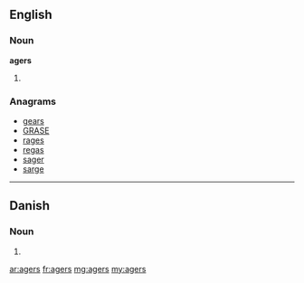 ==English==

===Noun===
'''agers'''
# {{plural of|ager}}

===Anagrams===
* [[gears#English|gears]]
* [[GRASE#English|GRASE]]
* [[rages#English|rages]]
* [[regas#English|regas]]
* [[sager#English|sager]]
* [[sarge#English|sarge]]

----

==Danish==

===Noun===
{{head|da|noun form|g=c}}

# {{form of|genitive singular indefinite|ager|lang=da}}

[[ar:agers]]
[[fr:agers]]
[[mg:agers]]
[[my:agers]]
